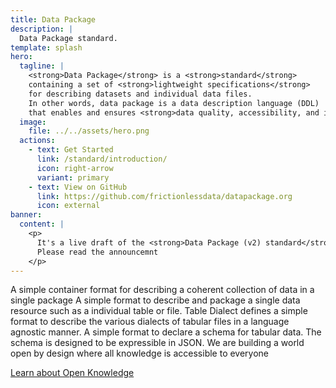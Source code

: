 ```yaml
---
title: Data Package
description: |
  Data Package standard.
template: splash
hero:
  tagline: |
    <strong>Data Package</strong> is a <strong>standard</strong>
    containing a set of <strong>lightweight specifications</strong>
    for describing datasets and individual data files.
    In other words, data package is a data description language (DDL)
    that enables and ensures <strong>data quality, accessibility, and interoperability</strong>.
  image:
    file: ../../assets/hero.png
  actions:
    - text: Get Started
      link: /standard/introduction/
      icon: right-arrow
      variant: primary
    - text: View on GitHub
      link: https://github.com/frictionlessdata/datapackage.org
      icon: external
banner:
  content: |
    <p>
      It's a live draft of the <strong>Data Package (v2) standard</strong>.
      Please read the announcemnt
    </p>
---
```



<CardGrid stagger>
  <Card title="Data Package" icon="open-book">
    A simple container format for describing a coherent collection of data in a single
    package
  </Card>
  <Card title="Data Resource" icon="rocket">
    A simple format to describe and package a single data resource such as a individual
    table or file.
  </Card>
  <Card title="Table Dialect" icon="document">
    Table Dialect defines a simple format to describe the various dialects of tabular
    files in a language agnostic manner.
  </Card>
  <Card title="Table Schema" icon="puzzle">
    A simple format to declare a schema for tabular data. The schema is designed to be
    expressible in JSON.
  </Card>
</CardGrid>

<About title="Brought to you by">
We are building a world open by design where all knowledge is accessible to everyone

[Learn about Open Knowledge](https://okfn.org)

</About>
